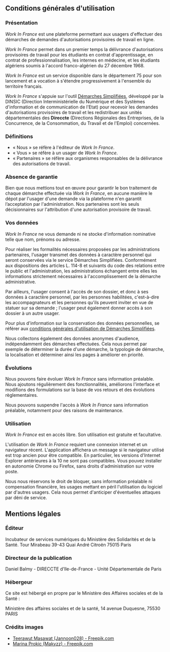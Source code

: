 ## Conditions générales d'utilisation

### Présentation

_Work In France_ est une plateforme permettant aux usagers d'effectuer des démarches de demandes d'autorisations provisoires de travail en ligne.

_Work In France_ permet dans un premier temps la délivrance d'autorisations provisoires de travail pour les étudiants en contrat d'apprentissage, en contrat de professionnalisation, les internes en médecine, et les étudiants algériens soumis à l'accord franco-algérien du 27 décembre 1968.

_Work In France_ est un service disponible dans le département 75 pour son lancement et a vocation à s'étendre progressivement à l'ensemble du territoire français.

_Work In France_ s'appuie sur l'outil [Démarches Simplifiées](https://demarches-simplifiees.fr), développé par la DINSIC (Direction Interministérielle du Numérique et des Systèmes d'information et de communication de l'Etat) pour recevoir les demandes d'autorisations provisoires de travail et les redistribuer aux unités départementales des **Direccte** (Directions Régionales des Entreprises, de la Concurrence, de la Consommation, du Travail et de l'Emploi) concernées.

### Définitions

- « Nous » se réfère à l'éditeur de _Work In France_.
- « Vous » se réfère à un usager de _Work In France_.
- « Partenaires » se réfère aux organismes responsables de la délivrance des autorisations de travail.

### Absence de garantie

Bien que nous mettions tout en œuvre pour garantir le bon traitement de chaque démarche effectuée via _Work In France_, en aucune manière le dépot par l'usager d'une demande via la plateforme n'en garantit l’acceptation par l'administration. Nos partenaires sont les seuls décisionnaires sur l'attribution d'une autorisation provisoire de travail.

### Vos données

_Work In France_ ne vous demande ni ne stocke d'information nominative telle que nom, prénoms ou adresse.

Pour réaliser les formalités nécessaires proposées par les administrations partenaires, l'usager transmet des données à caractère personnel qui seront conservées via le service Démarches Simplifiées. Conformément aux dispositions des articles L. 114-8 et suivants du code des relations entre le public et l'administration, les administrations échangent entre elles les informations strictement nécessaires à l'accomplissement de la démarche administrative.

Par ailleurs, l'usager consent à l'accès de son dossier, et donc à ses données à caractère personnel, par les personnes habilitées, c'est-à-dire les accompagnateurs et les personnes qu'ils peuvent inviter en vue de statuer sur sa demande ; l'usager peut également donner accès à son dossier à un autre usager.

Pour plus d'information sur la conservation des données personnelles, se référer aux [conditions générales d'utilisation de Démarches Simplifiées](https://tps.gitbooks.io/tps-documentation/content/conditions-generales-dutilisation.html).

Nous collectons également des données anonymes d'audience, indépendamment des démarches effectuées. Cela nous permet par exemple de déterminer la durée d'une démarche, la typologie de démarche, la localisation et déterminer ainsi les pages à améliorer en priorité.

### Évolutions

Nous pouvons faire évoluer _Work In France_ sans information préalable. Nous ajoutons régulièrement des fonctionnalités, améliorons l'interface et modifions des formulations sur la base de vos retours et des évolutions règlementaires.

Nous pouvons suspendre l'accès à _Work In France_ sans information préalable, notamment pour des raisons de maintenance.

### Utilisation

_Work In France_ est en accès libre. Son utilisation est gratuite et facultative.

L'utilisation de _Work In France_ requiert une connexion internet et un navigateur récent. L'application affichera un message si le navigateur utilisé est trop ancien pour être compatible. En particulier, les versions d'Internet Explorer antérieures à la 10 ne sont pas compatibles. Vous pouvez installer en autonomie Chrome ou Firefox, sans droits d'administration sur votre poste.

Nous nous réservons le droit de bloquer, sans information préalable ni compensation financière, les usages mettant en péril l'utilisation du logiciel par d'autres usagers. Cela nous permet d'anticiper d'éventuelles attaques par déni de service.

## Mentions légales

### Éditeur

Incubateur de services numériques du Ministère des Solidarités et de la Santé.
Tour Mirabeau
39-43 Quai André Citroën
75015 Paris

### Directeur de la publication

Daniel Balmy - DIRECCTE d'Ile-de-France - Unité Départementale de Paris

### Hébergeur

Ce site est hébergé en propre par le Ministère des Affaires sociales et de la Santé :

Ministère des affaires sociales et de la santé, 14 avenue Duquesne, 75530 PARIS

### Crédits images

- [Teerawut Masawat (Jannoon028) - Freepik.com](https://www.freepik.com/free-photo/wallpaper-geography-nation-map-paper_1048435.htm)
- [Marina Prokic (Makyzz) - Freepik.com](https://www.freepik.com/free-vector/flat-icon-set-for-business_1063638.htm)
